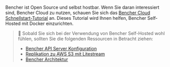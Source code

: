 Bencher ist Open Source und selbst hostbar.
Wenn Sie daran interessiert sind, Bencher Cloud zu nutzen, schauen Sie sich das [Bencher Cloud Schnellstart-Tutorial](/docs/de/tutorial/quick-start/) an.
Dieses Tutorial wird Ihnen helfen, Bencher Self-Hosted mit Docker einzurichten.

> 🐰 Sobald Sie sich bei der Verwendung von Bencher Self-Hosted wohl fühlen, sollten Sie die folgenden Ressourcen in Betracht ziehen:
> - [Bencher API Server Konfiguration](/docs/de/reference/server-config/)
> - [Replikation zu AWS S3 mit Litestream](https://litestream.io/guides/s3/)
> - [Bencher Architektur](/docs/de/reference/architecture/)